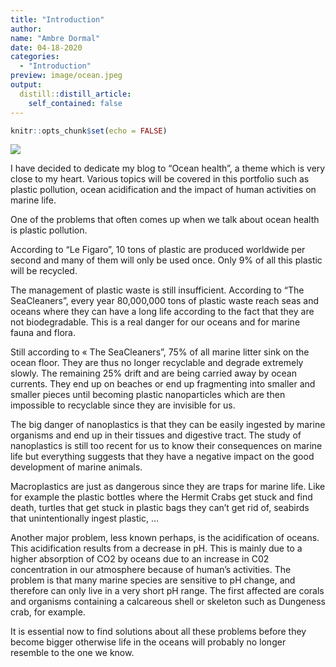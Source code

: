```yaml
---
title: "Introduction"
author:
name: "Ambre Dormal"
date: 04-18-2020
categories:
  - "Introduction"
preview: image/ocean.jpeg
output:
  distill::distill_article:
    self_contained: false
---
```


```r
knitr::opts_chunk$set(echo = FALSE)
```


![](image/ocean.jpeg)

I have decided to dedicate my blog to "Ocean health", a theme which is very close to my heart. Various topics will be covered in this portfolio such as plastic pollution, ocean acidification and the impact of human activities on marine life.

One of the problems that often comes up when we talk about ocean health is plastic pollution.

According to "Le Figaro", 10 tons of plastic are produced worldwide per second and many of them will only be used once. Only 9% of all this plastic will be recycled.

The management of plastic waste is still insufficient. According to “The SeaCleaners”, every year 80,000,000 tons of plastic waste reach seas and oceans where they can have a long life according to the fact that they are not biodegradable.
This is a real danger for our oceans and for marine fauna and flora.

Still according to « The SeaCleaners”, 75% of all marine litter sink on the ocean floor. They are thus no longer recyclable and degrade extremely slowly. The remaining 25% drift and are being carried away by ocean currents. They end up on beaches or end up fragmenting into smaller and smaller pieces until becoming plastic nanoparticles which are then impossible to recyclable since they are invisible for us.

The big danger of nanoplastics is that they can be easily ingested by marine organisms and end up in their tissues and digestive tract. The study of nanoplastics is still too recent for us to know their consequences on marine life but everything suggests that they have a negative impact on the good development of marine animals.

Macroplastics are just as dangerous since they are traps for marine life. Like for example the plastic bottles where the Hermit Crabs get stuck and find death, turtles that get stuck in plastic bags they can’t get rid of, seabirds that unintentionally ingest plastic, ...

Another major problem, less known perhaps, is the acidification of oceans. This acidification results from a decrease in pH. This is mainly due to a higher absorption of CO2 by oceans due to an increase in C02 concentration in our atmosphere because of human’s activities.
The problem is that many marine species are sensitive to pH change, and therefore can only live in a very short pH range. The first affected are corals and organisms containing a calcareous shell or skeleton such as Dungeness crab, for example.

It is essential now to find solutions about all these problems before they become bigger otherwise life in the oceans will probably no longer resemble to the one we know.

